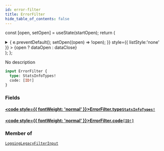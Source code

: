 ```yaml
---
id: error-filter
title: ErrorFilter
hide_table_of_contents: false
---
```






const [open, setOpen] = useState(startOpen);
return (
<details {...(open ? { open: true } : {})} className="details" style={{ border:'none', boxShadow:'none', background:'var(--ifm-background-color)' }}>
<summary
onClick={(e) => {
e.preventDefault();
setOpen((open) => !open);
}}
style={{ listStyle:'none' }} >
{open ? dataOpen : dataClose}
</summary>
{open && children}
</details>
);
};

No description

```graphql
input ErrorFilter {
  type: StatsInfoTypes!
  code: [ID!]
}
```

### Fields

#### [<code style={{ fontWeight: 'normal' }}>ErrorFilter.<b>type</b></code>](#)<Bullet />[`StatsInfoTypes!`](/api/enums/stats-info-types) <Badge class="badge badge--secondary" text="non-null"/> <Badge class="badge badge--secondary" text="enum"/>

>

#### [<code style={{ fontWeight: 'normal' }}>ErrorFilter.<b>code</b></code>](#)<Bullet />[`[ID!]`](/api/scalars/id) <Badge class="badge badge--secondary" text="list"/> <Badge class="badge badge--secondary" text="scalar"/>

>

### Member of

[`LoggingLegacyFilterInput`](/api/inputs/logging-legacy-filter-input) <Badge class="badge badge--secondary" text="input"/>
